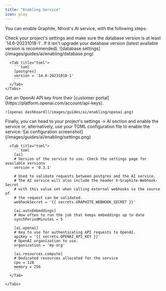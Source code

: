 ```yaml
---
title: "Enabling Service"
icon: play
---
```


You can enable Graphite, Nhost's AI service, with the following steps:

<Steps>
  <Step title="Check your database version">
    Check your project's settings and make sure the database version is at least `14.6-20231018-1`. If it isn't upgrade your database version (latest available version is recommended).
    <Tabs>
      <Tab title="Dashboard">
        ![database settings](/images/guides/ai/enabling/database.png)
      </Tab>

      <Tab title="toml">
        ```toml
        [postgres]
        version = '14.6-20231018-1'
        ```
      </Tab>
    </Tabs>

  </Step>
  <Step title="Get an OpenAPI key">
    Get an OpenAI API key from their [customer portal](https://platform.openai.com/account/api-keys).

    ![openai dashboard](/images/guides/ai/enabling/openai.png)
  </Step>
  <Step title="Configure the service">
    Finally, you can head to your project's settings -> AI section and enable the service or, alternatively, use your TOML configuration file to enable the service:
    <Tabs>
      <Tab title="Dashboard">
        ![ai configuration screenshot](/images/guides/ai/enabling/settings.png)
      </Tab>

      <Tab title="toml">
        ```toml
        [ai]
        # Version of the service to use. Check the settings page for available versions
        version = '0.3.1'

        # Used to validate requests between postgres and the AI service.
        # The AI service will also include the header X-Graphite-Webhook-Secret
        # with this value set when calling external webhooks so the source of
        # the request can be validated.
        webhookSecret = '{{ secrets.GRAPHITE_WEBHOOK_SECRET }}'

        [ai.autoEmbeddings]
        # How often to run the job that keeps embeddings up to date
        synchPeriodMinutes = 5

        [ai.openai]
        # Key to use for authenticating API requests to OpenAI.
        apiKey = '{{ secrets.OPENAI_API_KEY }}'
        # OpenAI organization to use.
        organization = 'my-org'

        [ai.resources.compute]
        # Dedicated resources allocated for the service
        cpu = 128
        memory = 256
        ```
      </Tab>

    </Tabs>
  </Step>
</Steps>

